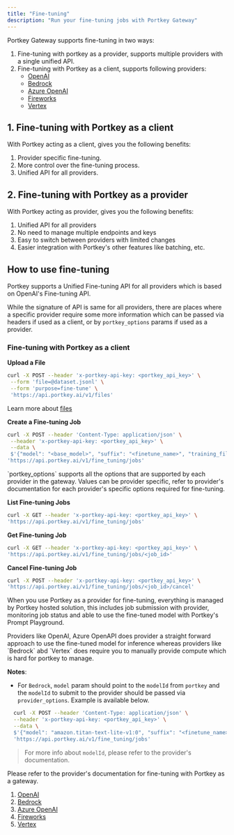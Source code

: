 ```yaml
---
title: "Fine-tuning"
description: "Run your fine-tuning jobs with Portkey Gateway"
---
```


Portkey Gateway supports fine-tuning in two ways:

1. Fine-tuning with portkey as a provider, supports multiple providers with a single unified API.
2. Fine-tuning with Portkey as a client, supports following providers:
   - [OpenAI](/integrations/llms/openai/fine-tuning)
   - [Bedrock](/integrations/llms/bedrock/fine-tuning)
   - [Azure OpenAI](/integrations/llms/azure-openai/fine-tuning)
   - [Fireworks](/integrations/llms/fireworks/fine-tuning)
   - [Vertex](/integrations/llms/vertex-ai/fine-tuning)

## 1. Fine-tuning with Portkey as a client

With Portkey acting as a client, gives you the following benefits:

1. Provider specific fine-tuning.
2. More control over the fine-tuning process.
3. Unified API for all providers.

## 2. Fine-tuning with Portkey as a provider

With Portkey acting as provider, gives you the following benefits:

1. Unified API for all providers
2. No need to manage multiple endpoints and keys
3. Easy to switch between providers with limited changes
4. Easier integration with Portkey's other features like batching, etc.

## How to use fine-tuning

Portkey supports a Unified Fine-tuning API for all providers which is based on OpenAI's Fine-tuning API.

While the signature of API is same for all providers, there are places where a specific provider require some more information which can be passed via headers if used as a client, or by `portkey_options` params if used as a provider.

### Fine-tuning with Portkey as a client

**Upload a File**

```sh
curl -X POST --header 'x-portkey-api-key: <portkey_api_key>' \
 --form 'file=@dataset.jsonl' \
 --form 'purpose=fine-tune' \
 'https://api.portkey.ai/v1/files'
```

<Info>Learn more about [files](/product/ai-gateway/files)</Info>

**Create a Fine-tuning Job**

```sh
curl -X POST --header 'Content-Type: application/json' \
 --header 'x-portkey-api-key: <portkey_api_key>' \
 --data \
 $'{"model": "<base_model>", "suffix": "<finetune_name>", "training_file": "<file_id>", "portkey_options": {"x-portkey-provider": "<virtual_key>"}, "method": {"type": "supervised", "supervised": {"hyperparameters": {"n_epochs": 1}}}}\n' \
'https://api.portkey.ai/v1/fine_tuning/jobs'
```

<Tip>
  `portkey_options` supports all the options that are supported by each provider
  in the gateway. Values can be provider specific, refer to provider's
  documentation for each provider's specific options required for fine-tuning.
</Tip>

**List Fine-tuning Jobs**

```sh
curl -X GET --header 'x-portkey-api-key: <portkey_api_key>' \
'https://api.portkey.ai/v1/fine_tuning/jobs'
```

**Get Fine-tuning Job**

```sh
curl -X GET --header 'x-portkey-api-key: <portkey_api_key>' \
'https://api.portkey.ai/v1/fine_tuning/jobs/<job_id>'
```

**Cancel Fine-tuning Job**

```sh
curl -X POST --header 'x-portkey-api-key: <portkey_api_key>' \
'https://api.portkey.ai/v1/fine_tuning/jobs/<job_id>/cancel'
```

When you use Portkey as a provider for fine-tuning, everything is managed by Portkey hosted solution, this includes job submission with provider, monitoring job status and able to use the fine-tuned model with Portkey's Prompt Playground.

<Note>
  Providers like OpenAI, Azure OpenAPI does provider a straight forward approach
  to use the fine-tuned model for inference whereas providers like `Bedrock` abd
  `Vertex` does require you to manually provide compute which is hard for
  portkey to manage.
</Note>

**Notes**:

- For `Bedrock`, `model` param should point to the `modelId` from `portkey` and the `modelId` to submit to the provider should be passed via `provider_options`. Example is available below.

```sh
  curl -X POST --header 'Content-Type: application/json' \
  --header 'x-portkey-api-key: <portkey_api_key>' \
  --data \
  $'{"model": "amazon.titan-text-lite-v1:0", "suffix": "<finetune_name>", "training_file": "<file_id>", "provider_options": {"model": "amazon.titan-text-lite-v1:0:4k"}, "method": {"type": "supervised", "supervised": {"hyperparameters": {"n_epochs": 1}}}}\n' \
  'https://api.portkey.ai/v1/fine_tuning/jobs'
```

> For more info about `modelId`, please refer to the provider's documentation.

Please refer to the provider's documentation for fine-tuning with Portkey as a gateway.

1. [OpenAI](/integrations/llms/openai/fine-tuning)
2. [Bedrock](/integrations/llms/bedrock/fine-tuning)
3. [Azure OpenAI](/integrations/llms/azure-openai/fine-tuning)
4. [Fireworks](/integrations/llms/fireworks/fine-tuning)
5. [Vertex](/integrations/llms/vertex-ai/fine-tuning)

